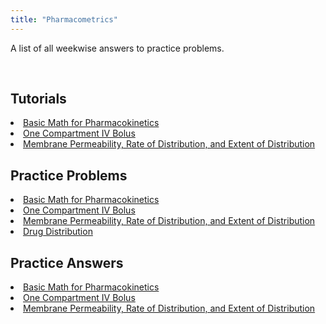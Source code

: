 ```yaml
---
title: "Pharmacometrics"
---
```


A list of all weekwise answers to practice problems.

\ 

## Tutorials 

<li><a href="./tutorials/01-math-for-pk.html" target="_blank">Basic Math for Pharmacokinetics</a></li>
<li><a href="./tutorials/02-one-compIVBolus.html" target="_blank">One Compartment IV Bolus</a></li>
<li><a href="./tutorials/03-p1-mem-perm-pp.html" target="_blank">Membrane Permeability, Rate of Distribution, and Extent of Distribution</a></li>

## Practice Problems

<li><a href="./questions/01-math-pp.html" target="_blank">Basic Math for Pharmacokinetics</a></li>
<li><a href="./questions/02-one-comp-IVBolus-pp.html" target="_blank">One Compartment IV Bolus</a></li>
<li><a href="./questions/03-p1-mem-perm-pp.html" target="_blank">Membrane Permeability, Rate of Distribution, and Extent of Distribution</a></li>
<li><a href="./questions/03-p2-distribution-pp.html" target="_blank">Drug Distribution</a></li>

## Practice Answers

<li><a href="./docs/Week-1/01-math-pp-ans.html" target="_blank">Basic Math for Pharmacokinetics</a></li>
<li><a href="./docs/Week-2/02-one-comp-IVBolus-pp-ans.html" target="_blank">One Compartment IV Bolus</a></li>
<li><a href="./docs/Week-3/03-p1-mem-perm-pp-ans.html" target="_blank">Membrane Permeability, Rate of Distribution, and Extent of Distribution</a></li>
